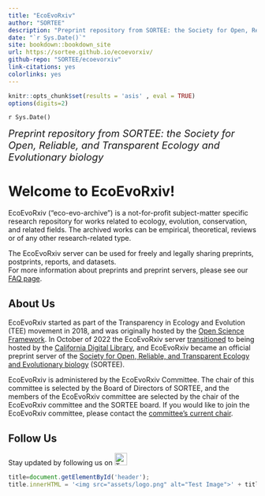 ```yaml
---
title: "EcoEvoRxiv"
author: "SORTEE"
description: "Preprint repository from SORTEE: the Society for Open, Reliable, and Transparent Ecology and Evolutionary biology"
date: "`r Sys.Date()`"
site: bookdown::bookdown_site
url: https://sortee.github.io/ecoevorxiv/
github-repo: "SORTEE/ecoevorxiv"
link-citations: yes
colorlinks: yes
---
```


```r
knitr::opts_chunk$set(results = 'asis' , eval = TRUE)
options(digits=2)
```

`r Sys.Date()`

<summary style=font-size:20px> *Preprint repository from SORTEE: the Society for Open, Reliable, and Transparent Ecology and Evolutionary biology* </summary>

# Welcome to EcoEvoRxiv!

EcoEvoRxiv ("eco-evo-archive") is a not-for-profit subject-matter specific research repository for works related to ecology, evolution, conservation, and related fields. The archived works can be empirical, theoretical, reviews or of any other research-related type.  

The EcoEvoRxiv server can be used for freely and legally sharing preprints, postprints, reports, and datasets.  
For more information about preprints and preprint servers, please see our [FAQ page](02_FAQ.html).  


## About Us {.unnumbered}

EcoEvoRxiv started as part of the Transparency in Ecology and Evolution (TEE) movement in 2018, and was originally hosted by the [Open Science Framework](https://osf.io/). In October of 2022 the EcoEvoRxiv server [transitioned](https://cdlib.org/cdlinfo/2022/10/19/ecoevorxiv-partners-with-california-digital-library-to-re-launch-preprint-service-on-janeway/) to being hosted by the [California Digital Library](https://cdlib.org/services/pad/escholarship/), and EcoEvoRxiv became an official preprint server of the [Society for Open, Reliable, and Transparent Ecology and Evolutionary biology](http://www.sortee.org/) (SORTEE).  


EcoEvoRxiv is administered by the EcoEvoRxiv Committee. The chair of this committee is selected by the Board of Directors of SORTEE, and the members of the EcoEvoRxiv committee are selected by the chair of the EcoEvoRxiv committee and the SORTEE board. If you would like to join the EcoEvoRxiv committee, please contact the [committee’s current chair](01_people.html).  

## Follow Us {.unnumbered}

Stay updated by following us on [<img src="assets/twitter.png" alt="Twitter" width="25" heigh="25"/>](https://twitter.com/EcoEvoRxiv)  


```js
title=document.getElementById('header');
title.innerHTML = '<img src="assets/logo.png" alt="Test Image">' + title.innerHTML
```